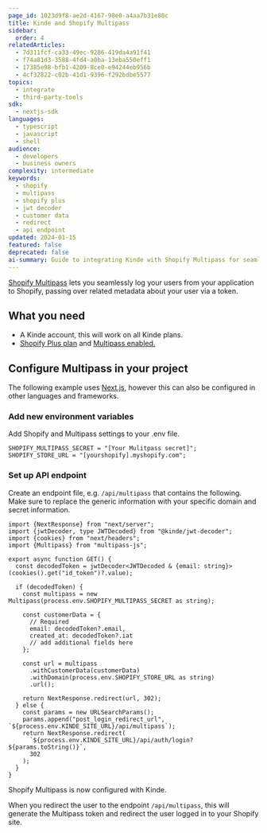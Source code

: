 ```yaml
---
page_id: 1023d9f8-ae2d-4167-98e0-a4aa7b31e80c
title: Kinde and Shopify Multipass
sidebar:
  order: 4
relatedArticles:
  - 7d311fcf-ca33-49ec-9286-419da4a91f41
  - f74a81d3-3588-4fd4-a0ba-13eba550eff1
  - 17385e98-bfb1-4209-8ce0-e94244eb956b
  - 4cf32822-c02b-41d1-9396-f292bdbe5577
topics:
  - integrate
  - third-party-tools
sdk:
  - nextjs-sdk
languages:
  - typescript
  - javascript
  - shell
audience:
  - developers
  - business owners
complexity: intermediate
keywords:
  - shopify
  - multipass
  - shopify plus
  - jwt decoder
  - customer data
  - redirect
  - api endpoint
updated: 2024-01-15
featured: false
deprecated: false
ai-summary: Guide to integrating Kinde with Shopify Multipass for seamless user authentication and customer data passing between applications.
---
```


[Shopify Multipass](https://shopify.dev/docs/api/multipass) lets you seamlessly log your users from your application to Shopify, passing over related metadata about your user via a token.

## What you need

- A Kinde account, this will work on all Kinde plans.
- [Shopify Plus plan](https://www.shopify.com/au/pricing/) and [Multipass enabled.](https://shopify.dev/docs/api/multipass/)

## Configure Multipass in your project

The following example uses [Next.js](https://nextjs.org/), however this can also be configured in other languages and frameworks.

### Add new environment variables

Add Shopify and Multipass settings to your .env file.

```shell title=".env"
SHOPIFY_MULTIPASS_SECRET = "[Your Mulitpass secret]";
SHOPIFY_STORE_URL = "[yourshopify].myshopify.com";
```

### Set up API endpoint

Create an endpoint file, e.g. `/api/multipass` that contains the following. Make sure to replace the generic information with your specific domain and secret information.

```tsx
import {NextResponse} from "next/server";
import {jwtDecoder, type JWTDecoded} from "@kinde/jwt-decoder";
import {cookies} from "next/headers";
import {Multipass} from "multipass-js";

export async function GET() {
  const decodedToken = jwtDecoder<JWTDecoded & {email: string}>(cookies().get("id_token")?.value);

  if (decodedToken) {
    const multipass = new Multipass(process.env.SHOPIFY_MULTIPASS_SECRET as string);

    const customerData = {
      // Required
      email: decodedToken?.email,
      created_at: decodedToken?.iat
      // add additional fields here
    };

    const url = multipass
      .withCustomerData(customerData)
      .withDomain(process.env.SHOPIFY_STORE_URL as string)
      .url();

    return NextResponse.redirect(url, 302);
  } else {
    const params = new URLSearchParams();
    params.append("post_login_redirect_url", `${process.env.KINDE_SITE_URL}/api/multipass`);
    return NextResponse.redirect(
      `${process.env.KINDE_SITE_URL}/api/auth/login?${params.toString()}`,
      302
    );
  }
}
```

Shopify Multipass is now configured with Kinde.

When you redirect the user to the endpoint `/api/multipass`, this will generate the Multipass token and redirect the user logged in to your Shopify site.
